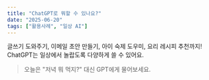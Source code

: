 ```yaml
---
title: "ChatGPT로 뭐할 수 있나요?"
date: "2025-06-20"
tags: ["활용사례", "일상 AI"]
---
```


글쓰기 도와주기, 이메일 초안 만들기, 아이 숙제 도우미, 요리 레시피 추천까지!
ChatGPT는 일상에서 놀랍도록 다양하게 쓸 수 있어요.

> 오늘은 "저녁 뭐 먹지?" 대신 GPT에게 물어보세요.
